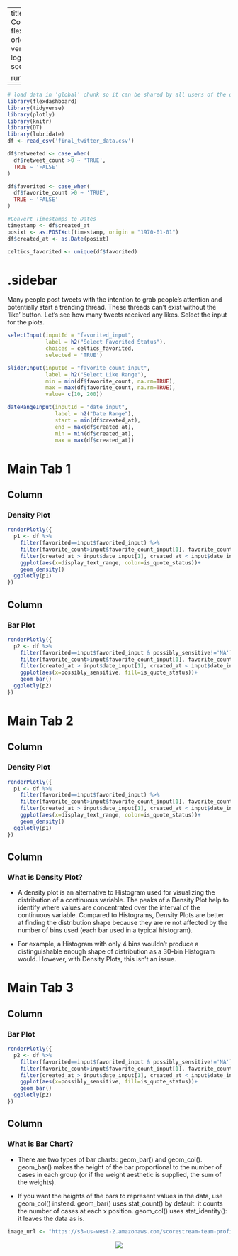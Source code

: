 
---
title: "#Celtics Tweets - Combination of Inputs"
output: 
  flexdashboard::flex_dashboard:
    orientation: columns
    vertical_layout: fill
    logo: logo.png
    source_code: embed
    social: menu

runtime: shiny
---

```r
# load data in 'global' chunk so it can be shared by all users of the dashboard
library(flexdashboard)
library(tidyverse)
library(plotly)
library(knitr)
library(DT)
library(lubridate)
df <- read_csv('final_twitter_data.csv')

df$retweeted <- case_when(
  df$retweet_count >0 ~ 'TRUE',
  TRUE ~ 'FALSE'
)

df$favorited <- case_when(
  df$favorite_count >0 ~ 'TRUE',
  TRUE ~ 'FALSE'
)

#Convert Timestamps to Dates
timestamp <- df$created_at
posixt <- as.POSIXct(timestamp, origin = "1970-01-01")
df$created_at <- as.Date(posixt)

celtics_favorited <- unique(df$favorited)
```

{.sidebar}
=======================================================================

Many people post tweets with the intention to grab people's attention and potentially start a trending thread. These threads can't exist without the 'like' button. Let's see how many tweets received any likes.  Select the input for the plots.


```r
selectInput(inputId = "favorited_input", 
            label = h2("Select Favorited Status"),
            choices = celtics_favorited, 
            selected = 'TRUE')

sliderInput(inputId = "favorite_count_input",
            label = h2("Select Like Range"),
            min = min(df$favorite_count, na.rm=TRUE),
            max = max(df$favorite_count, na.rm=TRUE),
            value= c(10, 200))

dateRangeInput(inputId = "date_input", 
               label = h2("Date Range"), 
               start = min(df$created_at), 
               end = max(df$created_at),
               min = min(df$created_at), 
               max = max(df$created_at))
```

Main Tab 1
=======================================================================

Column {data-width=500}
-----------------------------------------------------------------------

### Density Plot

```r
renderPlotly({
  p1 <- df %>% 
    filter(favorited==input$favorited_input) %>% 
    filter(favorite_count>input$favorite_count_input[1], favorite_count<input$favorite_count_input[2]) %>% 
    filter(created_at > input$date_input[1], created_at < input$date_input[2]) %>% 
    ggplot(aes(x=display_text_range, color=is_quote_status))+
    geom_density()
  ggplotly(p1)
})
```

Column {data-width=500}
-----------------------------------------------------------------------

### Bar Plot

```r
renderPlotly({
  p2 <- df %>% 
    filter(favorited==input$favorited_input & possibly_sensitive!='NA') %>% 
    filter(favorite_count>input$favorite_count_input[1], favorite_count<input$favorite_count_input[2]) %>% 
    filter(created_at > input$date_input[1], created_at < input$date_input[2]) %>%  
    ggplot(aes(x=possibly_sensitive, fill=is_quote_status))+
    geom_bar()
  ggplotly(p2)
})
```


Main Tab 2
=======================================================================

Column {data-width=500}
-----------------------------------------------------------------------

### Density Plot

```r
renderPlotly({
  p1 <- df %>% 
    filter(favorited==input$favorited_input) %>% 
    filter(favorite_count>input$favorite_count_input[1], favorite_count<input$favorite_count_input[2]) %>% 
    filter(created_at > input$date_input[1], created_at < input$date_input[2]) %>% 
    ggplot(aes(x=display_text_range, color=is_quote_status))+
    geom_density()
  ggplotly(p1)
})
```

Column {data-width=500}
-----------------------------------------------------------------------

### What is Density Plot?

- A density plot is an alternative to Histogram used for visualizing the distribution of a continuous variable. The peaks of a Density Plot help to identify where values are concentrated over the interval of the continuous variable. Compared to Histograms, Density Plots are better at finding the distribution shape because they are re not affected by the number of bins used (each bar used in a typical histogram).

- For example, a Histogram with only 4 bins wouldn’t produce a distinguishable enough shape of distribution as a 30-bin Histogram would. However, with Density Plots, this isn’t an issue.



Main Tab 3
=======================================================================

Column {data-width=500}
-----------------------------------------------------------------------

### Bar Plot

```r
renderPlotly({
  p2 <- df %>% 
    filter(favorited==input$favorited_input & possibly_sensitive!='NA') %>% 
    filter(favorite_count>input$favorite_count_input[1], favorite_count<input$favorite_count_input[2]) %>% 
    filter(created_at > input$date_input[1], created_at < input$date_input[2]) %>%  
    ggplot(aes(x=possibly_sensitive, fill=is_quote_status))+
    geom_bar()
  ggplotly(p2)
})
```

Column {data-width=500}
-----------------------------------------------------------------------

### What is Bar Chart?

- There are two types of bar charts: geom_bar() and geom_col(). geom_bar() makes the height of the bar proportional to the number of cases in each group (or if the weight aesthetic is supplied, the sum of the weights). 

- If you want the heights of the bars to represent values in the data, use geom_col() instead. geom_bar() uses stat_count() by default: it counts the number of cases at each x position. geom_col() uses stat_identity(): it leaves the data as is.

```r
image_url <- "https://s3-us-west-2.amazonaws.com/scorestream-team-profile-pictures/274145/20181010232546_702_mascot300.png"
```
<center><img src="`r image_url`"></center>

